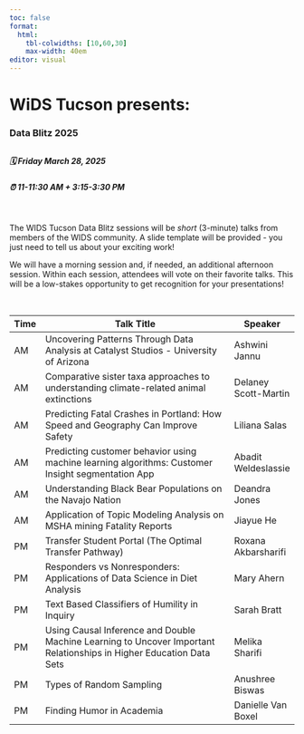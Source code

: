 ```yaml
---
toc: false
format: 
  html: 
    tbl-colwidths: [10,60,30]
    max-width: 40em
editor: visual
---
```


# WiDS Tucson presents: {.center}

### Data Blitz 2025  {.center}

::: callout-important
# 

##### 🗓 Friday March 28, 2025

##### ⏰ 11-11:30 AM + 3:15-3:30 PM
:::

 \

The WIDS Tucson Data Blitz sessions will be *short* (3-minute) talks from members of the WIDS community. A slide template will be provided - you just need to tell us about your exciting work!

We will have a morning session and, if needed, an additional afternoon session. Within each session, attendees will vote on their favorite talks. This will be a low-stakes opportunity to get recognition for your presentations!

\

| Time | Talk Title                                                                                                          | Speaker              |
|------|--------------------------------------------------|--------------|
| AM   | Uncovering Patterns Through Data Analysis at Catalyst Studios - University of Arizona                               | Ashwini Jannu        |
| AM   | Comparative sister taxa approaches to understanding climate-related animal extinctions                              | Delaney Scott-Martin |
| AM   | Predicting Fatal Crashes in Portland: How Speed and Geography Can Improve Safety                                    | Liliana Salas        |
| AM   | Predicting customer behavior using machine learning algorithms: Customer Insight segmentation App                   | Abadit Weldeslassie  |
| AM   | Understanding Black Bear Populations on the Navajo Nation                                                           | Deandra Jones        |
| AM   | Application of Topic Modeling Analysis on MSHA mining Fatality Reports                                              | Jiayue He            |
| PM   | Transfer Student Portal (The Optimal Transfer Pathway)                                                              | Roxana Akbarsharifi  |
| PM   | Responders vs Nonresponders: Applications of Data Science in Diet Analysis                                          | Mary Ahern           |
| PM   | Text Based Classifiers of Humility in Inquiry                                                                       | Sarah Bratt          |
| PM   | Using Causal Inference and Double Machine Learning to Uncover Important Relationships in Higher Education Data Sets | Melika Sharifi       |
| PM   | Types of Random Sampling                                                                                            | Anushree Biswas      |
| PM   | Finding Humor in Academia                                                                                           | Danielle Van Boxel   |
